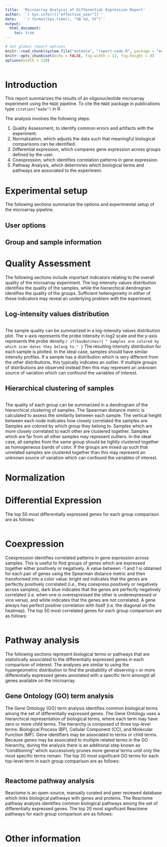 ```yaml
---
title:  'Microarray Analysis of Differential Expression Report'
author: '`r Sys.info()[["effective_user"]]`'
date:   '`r format(Sys.time(), "%B %d, %Y")`'
output:
  html_document:
    toc: true
---
```


```r
# Set global report options
knitr::read_chunk(system.file("extdata", "report-code.R", package = "made"))
knitr::opts_chunk$set(echo = FALSE, fig.width = 12, fig.height = 8)
options(width = 120)
```

```r
```

# Introduction

This report summarizes the results of an oligonucleotide microarray experiment
using the `MADE` pipeline. To cite the `MADE` package in publications type
`citation("made")` in R.

The analysis involves the following steps:

1. Quality Assessment, to identify common errors and artifacts with the
experiment.
2. Normalization, which adjusts the data such that meaningful biological
comparisons can be identified.
3. Differential expression, which compares gene expression across groups defined
by the user.
4. Coexpression, which identifies correlation patterns in gene expression.
5. Pathway Analysis, which determines which biological terms and pathways are
associated to the experiment.

# Experimental setup

The following sections summarize the options and experimental setup of the
microarray pipeline.

## User options

## Group and sample information

# Quality Assessment

The following sections include important indicators relating to the overall
quality of the microarray experiment. The log-intensity values distribution
identifies the quality of the samples, while the hierarchical dendrogram
identifies the quality of the groups. Sufficient heterogeneity in either of
these indicators may reveal an underlying problem with the experiment.

## Log-intensity values distribution

```r
```

The sample quality can be summarized in a log-intensity values distribution
plot. The x-axis represents the probe intensity in log2 scale and the y-axis
represents the probe density.`r if(hasBatches){ " Samples are colored by which scan dates they belong to." }` The
resulting intensity distribution for each sample is plotted. In the ideal case,
samples should have similar intensity profiles. If a sample has a distribution
which is very different from the other distributions, this typically indicates
an outlier. If multiple groups of distributions are observed instead then this
may represent an unknown source of variation which can confound the variables of
interest.

## Hierarchical clustering of samples

```r
```

The quality of each group can be summarized in a dendrogram of the hierarchical
clustering of samples. The Spearman distance metric is calculated to assess the
similarity between each sample. The vertical height between each node indicates
how closely correlated the samples are. Samples are colored by which group they
belong to. Samples which are more closely correlated to each other are clustered
together. Samples which are far from all other samples may represent outliers.
In the ideal case, all samples from the same group should be tightly clustered
together as homogeneous bands of color. If the groups are mixed up such that
unrelated samples are clustered together than this may represent an unknown
source of variation which can confound the variables of interest.

# Normalization

# Differential Expression

The top 50 most differentially expressed genes for each group comparison are as
follows:

```r
```

# Coexpression

Coexpression identifies correlated patterns in gene expression across samples.
This is useful to find groups of genes which are expressed together either
positively or negatively. A value between -1 and 1 is obtained for each pair of
genes using the Spearman distance metric and then transformed into a color
value: bright red indicates that the genes are perfectly positively correlated
(i.e., they coexpress positively or negatively across samples), dark blue
indicates that the genes are perfectly negatively correlated (i.e. when one is
overexpressed the other is underexpressed or vice versa), and white indicates
that the genes are not correlated. A gene always has perfect positive
correlation with itself (i.e. the diagonal on the heatmap). The top 50 most
correlated genes for each group comparison are as follows:

```r
```

# Pathway analysis

The following sections represent biological terms or pathways that are
statistically associated to the differentially expressed genes in each
comparison of interest. The analyses are similar to using the hypergeometric
distribution to find the probability of observing `n` or more differentially
expressed genes annotated with a specific term amongst all genes available on
the microarray.

## Gene Ontology (GO) term analysis

The Gene Ontology (GO) term analysis identifies common biological terms among
the set of differentially expressed genes. The Gene Ontology uses a hierarchical
representation of biological terms, where each term may have zero or more child
terms. The hierarchy is composed of three top-level terms: Biological Process
(BP), Cellular Component (CC), and Molecular Function (MF). Gene identifiers may
be associated to terms or child terms. Because genes may be associated to
multiple related terms in the GO hierarchy, during the analysis there is an
additional step known as "conditioning" which successively prunes more general
terms until only the most specific terms remain. The top 20 most significant GO
terms for each top-level term in each group comparison are as follows:

```r
```

## Reactome pathway analysis

Reactome is an open-source, manually curated and peer reviewed database which
links biological pathways with genes and proteins. The Reactome pathway analysis
identifies common biological pathways among the set of differentially expressed
genes. The top 20 most significant Reactome pathways for each group comparison
are as follows:

```r
```

# Other information

```r
```
